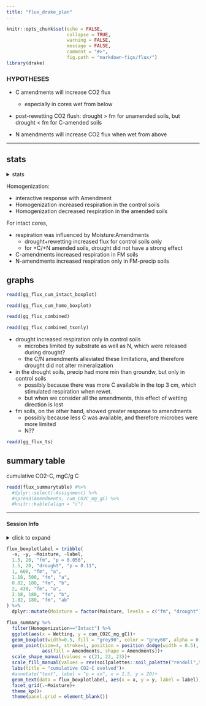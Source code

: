 ```yaml
---
title: "flux_drake_plan"
---
```


```r
knitr::opts_chunk$set(echo = FALSE,
                      collapse = TRUE,
                      warning = FALSE,
                      message = FALSE,
                      comment = "#>",
                      fig.path = "markdown-figs/flux/")
library(drake)
```


### HYPOTHESES

- C amendments will increase CO2 flux  
   - especially in cores wet from below  

- post-rewetting CO2 flush: drought > fm for unamended soils, but drought < fm for C-amended soils

- N amendments will increase CO2 flux when wet from above

---

## stats

<details>
  <summary>stats</summary>


intact cores

```r
readd(aov_flux_all)
```


```r
readd(aov_flux_intact)
```

intact cores: interaction of Amendments and Moisture
```r
readd(flux_interx_plot)

loadd(flux_summary)

flux_summary %>% 
  filter(Homogenization=="Intact") %>% 
  group_by(Amendments, Moisture) %>% 
  dplyr::summarize(cum_CO2C_mg_gC = mean(cum_CO2C_mg_gC, na.rm = TRUE)) %>% 
  ggplot(aes(x = Amendments, y = cum_CO2C_mg_gC, color = Moisture))+
  geom_point()+ geom_path(aes(group = Moisture))+
  NULL

flux_summary %>% 
  filter(Homogenization=="Intact") %>% 
  group_by(Amendments, Moisture) %>% 
  dplyr::summarize(cum_CO2C_mg_gC = mean(cum_CO2C_mg_gC, na.rm = TRUE)) %>% 
  ggplot(aes(x = Amendments, y = cum_CO2C_mg_gC, color = Moisture))+
  geom_path(aes(group = Moisture))+
  geom_point(data = flux_summary %>% filter(Homogenization=="Intact"), 
             aes(x = Amendments, y = cum_CO2C_mg_gC, color = Moisture))+
  NULL
```

</details>


Homogenization:  

- interactive response with Amendment  
- Homogenization increased respiration in the control soils  
- Homogenization decreased respiration in the amended soils 


For intact cores,  

- respiration was influenced by Moisture:Amendments  
    - drought+rewetting increased flux for control soils only
    - for +C/+N amended soils, drought did not have a strong effect
    
- C-amendments increased respiration in FM soils  
- N-amendments increased respiration only in FM-precip soils


## graphs 

```r
readd(gg_flux_cum_intact_boxplot)
```

```r
readd(gg_flux_cum_homo_boxplot)
```

```r
readd(gg_flux_combined)
```

```r
readd(gg_flux_combined_tsonly)
```



- drought increased respiration only in control soils
  - microbes limited by substrate as well as N, which were released during drought?
  - the C/N amendments alleviated these limitations, and therefore drought did not alter mineralization 
- in the drought soils, precip had more min than groundw, but only in  control soils
  - possibly because there was more C available in the top 3 cm, which stimulated respiration when rewet.
  - but when we consider all the amendments, this effect of wetting direction is lost
- fm soils, on the other hand, showed greater response to amendments
  - possibly because less C was available, and therefore microbes were more limited
  - N??

```r
readd(gg_flux_ts)
```


## summary table 
cumulative CO2-C, mgC/g C
```r
readd(flux_summarytable) #%>% 
  #dplyr::select(-Assignment) %>% 
  #spread(Amendments, cum_CO2C_mg_gC) %>% 
  #knitr::kable(align = "c")
```

  

---
#### Session Info

<details>
  <summary>click to expand</summary>
  
Date run: `r Sys.Date()`

```r
sessionInfo()
```

</details>


```r
flux_boxplotlabel = tribble(
  ~x, ~y, ~Moisture, ~label,
  1.5, 20, "fm", "p = 0.056",
  1.5, 20, "drought", "p = 0.11",
  1, 600, "fm", "a",
  1.18, 500, "fm", "a",
  0.82, 180, "fm", "b",
  2, 430, "fm", "a",
  2.18, 180, "fm", "b",
  1.82, 180, "fm", "ab"
) %>% 
  dplyr::mutate(Moisture = factor(Moisture, levels = c("fm", "drought")))

flux_summary %>% 
  filter(Homogenization=="Intact") %>% 
  ggplot(aes(x = Wetting, y = cum_CO2C_mg_gC))+
  geom_boxplot(width=0.5, fill = "grey90", color = "grey60", alpha = 0.3)+
  geom_point(size=4, stroke=1, position = position_dodge(width = 0.5), 
             aes(fill = Amendments, shape = Amendments))+ 
  scale_shape_manual(values = c(21, 22, 23))+
  scale_fill_manual(values = rev(soilpalettes::soil_palette("rendoll",5)))+
  labs(title = "cumulative CO2-C evolved")+
  #annotate("text", label = "p = xx", x = 1.5, y = 20)+
  geom_text(data = flux_boxplotlabel, aes(x = x, y = y, label = label), size=5)+
  facet_grid(.~Moisture)+
  theme_kp()+
  theme(panel.grid = element_blank())

```

